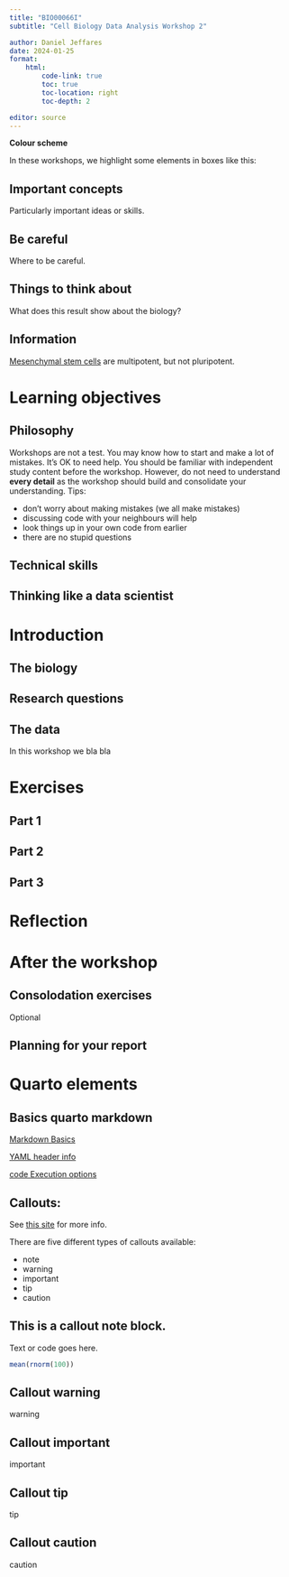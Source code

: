```yaml
---
title: "BIO00066I"
subtitle: "Cell Biology Data Analysis Workshop 2"

author: Daniel Jeffares
date: 2024-01-25
format:
    html:
        code-link: true
        toc: true
        toc-location: right
        toc-depth: 2	

editor: source
---
```


**Colour scheme**

In these workshops, we highlight some elements in boxes like this:

::: callout-important
## Important concepts
Particularly important ideas or skills.
:::

::: callout-warning
## Be careful
Where to be careful.
:::

::: callout-tip
## Things to think about
What does this result show about the biology?
:::

::: callout-note
## Information
[Mesenchymal stem cells](https://en.wikipedia.org/wiki/Mesenchymal_stem_cell) are multipotent, but not pluripotent.
:::



# Learning objectives

::: callout-important
## Philosophy

Workshops are not a test. You may know how to start and make a lot of mistakes. It's OK to need help. You should be familiar with independent study content before the workshop. However, do not need to understand **every detail** as the workshop should build and consolidate your understanding. Tips:

-   don't worry about making mistakes (we all make mistakes)
-   discussing code with your neighbours will help
-   look things up in your own code from earlier
-   there are no stupid questions
:::



## Technical skills

## Thinking like a data scientist

# Introduction

## The biology

## Research questions

## The data
In this workshop we bla bla

# Exercises

## Part 1

## Part 2

## Part 3

# Reflection

# After the workshop

## Consolodation exercises

Optional

## Planning for your report





# Quarto elements


## Basics quarto markdown

[Markdown Basics](https://quarto.org/docs/authoring/markdown-basics.html)

[YAML header info](https://quarto.org/docs/reference/formats/html.html)

[code Execution options](https://quarto.org/docs/reference/formats/html.html#execution)

## Callouts:
See [this site](https://quarto.org/docs/authoring/callouts.html) for more info.

There are five different types of callouts available:

- note
- warning
- important
- tip
- caution

::: callout-note
## This is a callout note block. 
Text or code goes here.
```r
mean(rnorm(100))
```
:::

::: callout-warning
## Callout warning
warning
:::

::: callout-important
## Callout important
important
:::

::: callout-tip
## Callout tip
tip
:::

::: callout-caution
## Callout caution
caution
:::


